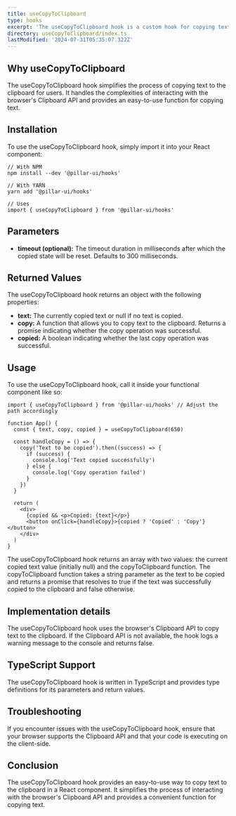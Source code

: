 ```yaml
---
title: useCopyToClipboard
type: hooks
excerpt: 'The useCopyToClipboard hook is a custom hook for copying text to the clipboard. It returns an array containing the copied text value and a function for copying text to the clipboard.'
directory: useCopyToClipboard/index.ts
lastModified: '2024-07-31T05:35:07.322Z'
---
```


## Why useCopyToClipboard

The useCopyToClipboard hook simplifies the process of copying text to the clipboard for users. It handles the complexities of interacting with the browser's Clipboard API and provides an easy-to-use function for copying text.

## Installation

To use the useCopyToClipboard hook, simply import it into your React component:

```tsx
// With NPM
npm install --dev '@pillar-ui/hooks'

// With YARN
yarn add '@pillar-ui/hooks'

// Uses
import { useCopyToClipboard } from '@pillar-ui/hooks'
```

## Parameters

- **timeout (optional):** The timeout duration in milliseconds after which the copied state will be reset. Defaults to 300 milliseconds.

## Returned Values

The useCopyToClipboard hook returns an object with the following properties:

- **text:** The currently copied text or null if no text is copied.
- **copy:** A function that allows you to copy text to the clipboard. Returns a promise indicating whether the copy operation was successful.
- **copied:** A boolean indicating whether the last copy operation was successful.

## Usage

To use the useCopyToClipboard hook, call it inside your functional component like so:

```tsx showLineNumbers title="Alert.tsx"
import { useCopyToClipboard } from '@pillar-ui/hooks' // Adjust the path accordingly

function App() {
  const { text, copy, copied } = useCopyToClipboard(650)

  const handleCopy = () => {
    copy('Text to be copied').then((success) => {
      if (success) {
        console.log('Text copied successfully')
      } else {
        console.log('Copy operation failed')
      }
    })
  }

  return (
    <div>
      {copied && <p>Copied: {text}</p>}
      <button onClick={handleCopy}>{copied ? 'Copied' : 'Copy'}</button>
    </div>
  )
}
```

The useCopyToClipboard hook returns an array with two values: the current copied text value (initially null) and the copyToClipboard function. The copyToClipboard function takes a string parameter as the text to be copied and returns a promise that resolves to true if the text was successfully copied to the clipboard and false otherwise.

## Implementation details

The useCopyToClipboard hook uses the browser's Clipboard API to copy text to the clipboard. If the Clipboard API is not available, the hook logs a warning message to the console and returns false.

## TypeScript Support

The useCopyToClipboard hook is written in TypeScript and provides type definitions for its parameters and return values.

## Troubleshooting

If you encounter issues with the useCopyToClipboard hook, ensure that your browser supports the Clipboard API and that your code is executing on the client-side.

## Conclusion

The useCopyToClipboard hook provides an easy-to-use way to copy text to the clipboard in a React component. It simplifies the process of interacting with the browser's Clipboard API and provides a convenient function for copying text.
